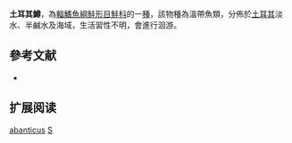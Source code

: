 {{NoteTA|G1=LS}}
{{Speciesbox
| name = 土耳其鱒
| status = NE
| status_system = IUCN3.1
| image = 
| image_width = 250px
| genus = Salmo 
| species = abanticus
| authority = [[Tortonese|Tortonese]], 1954
| synonyms = *''Salmo trutta abanticus''<br /><small>Tortonese, 1954</small>
}}

'''土耳其鱒'''，為[[輻鰭魚綱|輻鰭魚綱]][[鮭形目|鮭形目]][[鮭科|鮭科]]的一[[種|種]]，該物種為溫帶魚類，分佈於[[土耳其|土耳其]]淡水、半鹹水及海域，生活習性不明，會進行洄游。

==參考文献==
*{{FishBase_species|genus=Salmo|species=abanticus |year=2015|month=10}}

== 扩展阅读 ==
{{refbegin}}
{{wikispecies-inline|Salmo abanticus |土耳其鱒}}
{{refend}}
{{Taxonbar|from=Q305517}}

[[Category:鱒屬|abanticus]]
[[Category:1954年描述的魚類|S]]